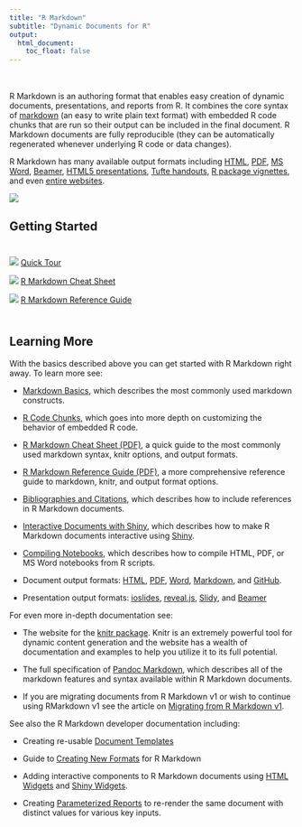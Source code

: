 ```yaml
---
title: "R Markdown"
subtitle: "Dynamic Documents for R"
output:
  html_document:
    toc_float: false
---
```


<style type="text/css">
.title {
  display: visible;
}

#getting-started img {
  margin-right: 10px;
}

</style>

<div class="row" style="padding-top: 20px;">
<div class="col-sm-6">

R Markdown is an authoring format that enables easy creation of dynamic documents, presentations, and reports from R. It combines the core syntax of [markdown](https://daringfireball.net/projects/markdown/) (an easy to write plain text format) with embedded R code chunks that are run so their output can be included in the final document. R Markdown documents are fully reproducible (they can be automatically regenerated whenever underlying R code or data changes).

R Markdown has many available output formats including [HTML](html_document_format.html), [PDF](pdf_document_format.html), [MS Word](word_document_format.html), [Beamer](beamer_presentation_format.html), [HTML5 presentations](ioslides_presentation_format.html), [Tufte handouts](tufte_handout_format.html), [R package vignettes](package_vignette_format.html), and even [entire websites](rmarkdown_websites.html).

</div>
<div class="col-sm-6">

![](images/RMarkdownOutputFormats.png)

</div>
</div>

## Getting Started

<div style="height: 10px;"></div>

![](images/RMarkdownTour.png) [Quick Tour](authoring_quick_tour.html)

![](images/RMarkdownCheatSheet.png) [R Markdown Cheat Sheet](http://www.rstudio.com/wp-content/uploads/2016/03/rmarkdown-cheatsheet-2.0.pdf)

![](images/RMarkdownReference.png) [R Markdown Reference Guide](http://www.rstudio.com/wp-content/uploads/2015/03/rmarkdown-reference.pdf)

<div style="height: 10px;"></div>

## Learning More

<div class="row">
<div class="col-sm-10">

With the basics described above you can get started with R Markdown right away. To learn more see:

* [Markdown Basics](authoring_basics.html), which describes the most commonly used markdown constructs.

* [R Code Chunks](authoring_rcodechunks.html), which goes into more depth on customizing the behavior of embedded R code.

* [R Markdown Cheat Sheet (PDF)](http://www.rstudio.com/wp-content/uploads/2015/02/rmarkdown-cheatsheet.pdf), a quick guide to the most commonly used markdown syntax, knitr options, and output formats.

* [R Markdown Reference Guide (PDF)](http://www.rstudio.com/wp-content/uploads/2015/03/rmarkdown-reference.pdf), a more comprehensive reference guide to markdown, knitr, and output format options.

* [Bibliographies and Citations](authoring_bibliographies_and_citations.html), which describes how to include references in R Markdown documents.

* [Interactive Documents with Shiny](authoring_shiny.html), which describes how to make R Markdown documents interactive using [Shiny](http://shiny.rstudio.com).

* [Compiling Notebooks](r_notebook_format.html), which describes how to compile HTML, PDF, or MS Word notebooks from R scripts.

* Document output formats: [HTML](html_document_format.html), [PDF](pdf_document_format.html), [Word](word_document_format.html), [Markdown](markdown_document_format.html), and [GitHub](github_document_format.html).

* Presentation output formats: [ioslides](ioslides_presentation_format.html), [reveal.js](revealjs_presentation_format), [Slidy](slidy_presentation_format.html), and [Beamer](beamer_presentation_format.html)


For even more in-depth documentation see:

* The website for the [knitr package](http://yihui.name/knitr/). Knitr is an extremely powerful tool for dynamic content generation and the website has a wealth of documentation and examples to help you utilize it to its full potential.

* The full specification of [Pandoc Markdown](authoring_pandoc_markdown.html), which describes all of the markdown features and syntax available within R Markdown documents.

* If you are migrating documents from R Markdown v1 or wish to continue using RMarkdown v1 see the article on [Migrating from R Markdown v1](authoring_migrating_from_v1.html).

See also the R Markdown developer documentation including:

* Creating re-usable [Document Templates](developer_document_templates.html)
    
* Guide to [Creating New Formats](developer_custom_formats.html) for R Markdown
    
* Adding interactive components to R Markdown documents using [HTML Widgets](developer_html_widgets.html) and [Shiny Widgets](authoring_shiny_widgets.html).

* Creating [Parameterized Reports](developer_parameterized_reports.html) to re-render the same document with distinct values for various key inputs.

</div>
</div>

